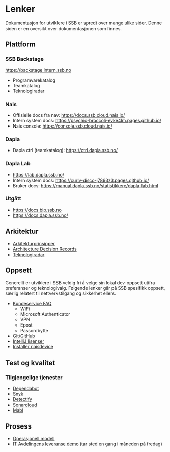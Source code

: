 # Lenker

Dokumentasjon for utviklere i SSB er spredt over mange ulike sider. Denne siden er en oversikt over dokumentasjonen som finnes.

## Plattform

### SSB Backstage

<https://backstage.intern.ssb.no>

- Programvarekatalog
- Teamkatalog
- Teknologiradar

### Nais

- Offisielle docs fra nav: <https://docs.ssb.cloud.nais.io/>
- Intern system docs: <https://psychic-broccoli-evke4lm.pages.github.io/>
- Nais console: <https://console.ssb.cloud.nais.io/>

### Dapla

- Dapla ctrl (teamkatalog): <https://ctrl.dapla.ssb.no/>

### Dapla Lab

- <https://lab.dapla.ssb.no/>
- Intern system docs: <https://curly-disco-j7893z3.pages.github.io/>
- Bruker docs: <https://manual.dapla.ssb.no/statistikkere/dapla-lab.html>

### Utgått

- <https://docs.bip.ssb.no>
- <https://docs.dapla.ssb.no/>

## Arkitektur

- [Arkitekturprinsipper](https://statistics-norway.atlassian.net/wiki/x/AYDs0g)
- [Architecture Decision Records](https://adr.ssb.no)
- [Teknologiradar](https://backstage.intern.ssb.no/tech-radar)

## Oppsett

Generellt er utviklere i SSB veldig fri å velge sin lokal dev-oppsett utifra preferanser og teknologivalg. Følgende lenker går på SSB spesifikk oppsett, særlig relatert til nettverkstilgang og sikkerhet ellers.

- [Kundeservice FAQ](https://ssbno.sharepoint.com/sites/IT-service/SitePages/FAQ.aspx?e=VN49nD&share=Ec6hmugapi9JrCHxcgGnujkB7AVgu7SPNCIypjaoETjGQw)
    - WiFi
    - Microsoft Authenticator
    - VPN
    - Epost
    - Passordbytte
- [Git/GitHub](https://statistics-norway.atlassian.net/wiki/spaces/BEST/pages/3041493000/Hvordan-beskrivelser)
- [IntelliJ lisenser](https://statistics-norway.atlassian.net/wiki/spaces/BEST/pages/2586050661/Verkt+y)
- [Installer naisdevice](https://docs.ssb.cloud.nais.io/operate/naisdevice/how-to/install/)

## Test og kvalitet

### Tilgjengelige tjenester

- [Dependabot](https://statistics-norway.atlassian.net/wiki/spaces/BEST/pages/3037626783/Sikkerhetstester+i+SSB#Dependabot)
- [Snyk](https://statistics-norway.atlassian.net/wiki/spaces/BEST/pages/3037626783/Sikkerhetstester+i+SSB#Snyk)
- [Detectify](https://statistics-norway.atlassian.net/wiki/spaces/BEST/pages/3037626783/Sikkerhetstester+i+SSB#Detectify)
- [Sonarcloud](https://statistics-norway.atlassian.net/wiki/spaces/BEST/pages/3565748420/SonarCloud+kodekvalitetsverkt+y)
- [Mabl]()

## Prosess

- [Operasjonell modell](https://statistics-norway.atlassian.net/wiki/spaces/A700/pages/3522494510/Operasjonell+modell+Avdeling+for+IT+-+A700)
- [IT Avdelingens leveranse demo](https://statistics-norway.atlassian.net/wiki/spaces/A700/pages/875954203/IT+Avdelingens+leveranse+demo) (tar sted en gang i måneden på fredag)
